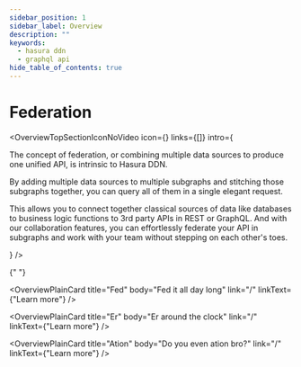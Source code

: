 ```yaml
---
sidebar_position: 1
sidebar_label: Overview
description: ""
keywords:
  - hasura ddn
  - graphql api
hide_table_of_contents: true
---
```



# Federation

<OverviewTopSectionIconNoVideo
  icon={<Icon />}
  links={[]}
  intro={
    <div>
      <p>
        The concept of federation, or combining multiple data sources to produce one unified API, is intrinsic to
        Hasura DDN.
      </p>
      <p>
        By adding multiple data sources to multiple subgraphs and stitching those subgraphs together, you can query all
        of them in a single elegant request.
      </p>
      <p>
        This allows you to connect together classical sources of data like databases to business logic functions to
        3rd party APIs in REST or GraphQL. And with our collaboration features, you can effortlessly federate your
        API in subgraphs and work with your team without stepping on each other's toes.
      </p>
    </div>
  }
/>

<div className="overview-gallery card-wrapper">

  {" "}

  <OverviewPlainCard
    title="Fed"
    body="Fed it all day long"
    link="/"
    linkText={"Learn more"}
  />

  <OverviewPlainCard
    title="Er"
    body="Er around the clock"
    link="/"
    linkText={"Learn more"}
  />

  <OverviewPlainCard
    title="Ation"
    body="Do you even ation bro?"
    link="/"
    linkText={"Learn more"}
  />

</div>
